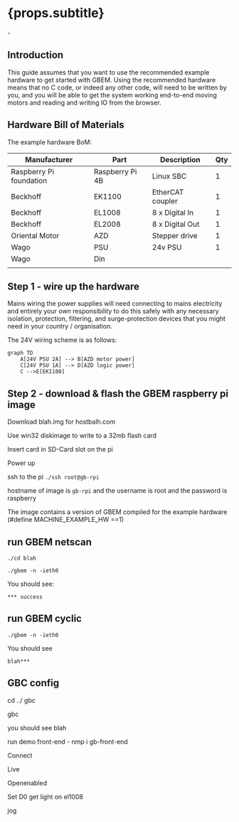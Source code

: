 
# {props.subtitle}
<Tldr>
    -
</Tldr>

## Introduction
This guide assumes that you want to use the recommended example hardware to get started with GBEM. Using the recommended hardware means that no C code, or indeed any other code, will need to be written by you, and you will be able to get the system working end-to-end moving motors and reading and writing IO from the browser.

## Hardware Bill of Materials

The example hardware BoM:

|Manufacturer               | Part               | Description          | Qty   |
|---------------------------|--------------------|----------------------|-------|
|Raspberry Pi foundation    | Raspberry Pi 4B    | Linux SBC            | 1     |
|Beckhoff                   | EK1100             | EtherCAT coupler     | 1     |
|Beckhoff                   | EL1008             | 8 x Digital In       | 1     |
|Beckhoff                   | EL2008             | 8 x Digital Out      | 1     |
|Oriental Motor             | AZD                | Stepper drive        | 1     |
|Wago                       | PSU                | 24v PSU              | 1     |
|Wago                       | Din                |||
|||||



## Step 1 - wire up the hardware

Mains wiring the power supplies will need connecting to mains electricity and entirely your own  responsibility to do this safely with any necessary isolation, protection, filtering, and surge-protection devices that you might need in your country / organisation.

The 24V wiring scheme is as follows: 

````mermaid
graph TD
    A[24V PSU 2A] --> B[AZD motor power]
    C[24V PSU 1A] --> D[AZD logic power]
    C -->E[EK1100]
````

## Step 2 - download & flash the GBEM raspberry pi image

Download blah.img for hostbalh.com

Use win32 diskimage to write to a 32mb flash card

Insert card in SD-Card slot on the pi

Power up

ssh to the pi `./ssh root@gb-rpi`

hostname of image is  `gb-rpi` and the username is root and the password is raspberry

The image contains a version of GBEM compiled for the example hardware (#define MACHINE_EXAMPLE_HW ==1)

## run GBEM netscan

`./cd blah`

`./gbem -n -ieth0`

You should see:

`*** success`

## run GBEM cyclic

`./gbem -n -ieth0`



You should see

`blah***`

## GBC config

cd ../ gbc 

gbc

you should see blah

run demo front-end - nmp i gb-front-end

Connect

Live

Openenabled

Set D0 get light on el1008

jog
